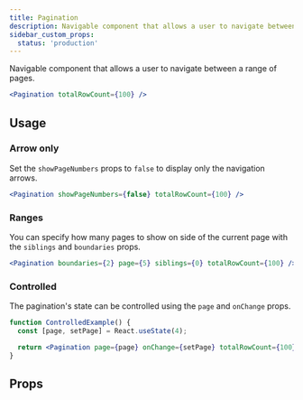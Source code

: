 ```yaml
---
title: Pagination
description: Navigable component that allows a user to navigate between a range of pages.
sidebar_custom_props:
  status: 'production'
---
```


Navigable component that allows a user to navigate between a range of pages.

```jsx
<Pagination totalRowCount={100} />
```

## Usage

### Arrow only

Set the `showPageNumbers` props to `false` to display only the navigation arrows.

```jsx live
<Pagination showPageNumbers={false} totalRowCount={100} />
```

### Ranges

You can specify how many pages to show on side of the current page with the `siblings` and
`boundaries` props.

```jsx live
<Pagination boundaries={2} page={5} siblings={0} totalRowCount={100} />
```

### Controlled

The pagination's state can be controlled using the `page` and `onChange` props.

```jsx live
function ControlledExample() {
  const [page, setPage] = React.useState(4);

  return <Pagination page={page} onChange={setPage} totalRowCount={100} />;
}
```

## Props

<PropsTable component="Pagination" />
